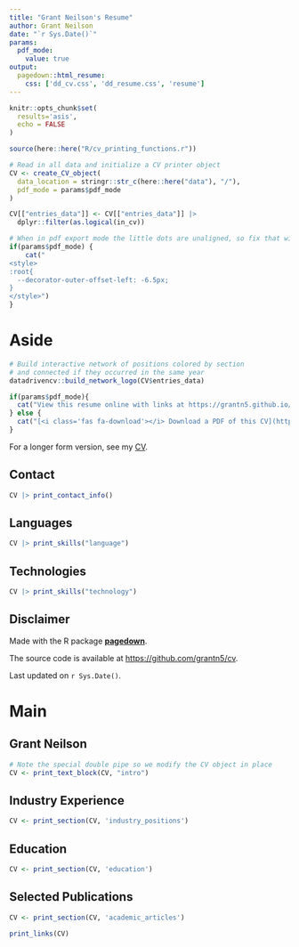 ```yaml
---
title: "Grant Neilson's Resume"
author: Grant Neilson
date: "`r Sys.Date()`"
params:
  pdf_mode:
    value: true
output:
  pagedown::html_resume:
    css: ['dd_cv.css', 'dd_resume.css', 'resume']
---
```


```r
knitr::opts_chunk$set(
  results='asis', 
  echo = FALSE
)

source(here::here("R/cv_printing_functions.r"))

# Read in all data and initialize a CV printer object
CV <- create_CV_object(
  data_location = stringr::str_c(here::here("data"), "/"),
  pdf_mode = params$pdf_mode
)

CV[["entries_data"]] <- CV[["entries_data"]] |>
  dplyr::filter(as.logical(in_cv))

```


```r
# When in pdf export mode the little dots are unaligned, so fix that with some conditional CSS.
if(params$pdf_mode) {
    cat("
<style>
:root{
  --decorator-outer-offset-left: -6.5px;
}
</style>")
}
```


Aside
================================================================================


```r
# Build interactive network of positions colored by section
# and connected if they occurred in the same year
datadrivencv::build_network_logo(CV$entries_data)
```



```r
if(params$pdf_mode){
  cat("View this resume online with links at https://grantn5.github.io/cv/")
} else {
  cat("[<i class='fas fa-download'></i> Download a PDF of this CV](https://github.com/grantn5/cv/blob/main/docs/cv.pdf)")
}
```


For a longer form version, see my [CV](https://grantn5.github.io/cv/).

Contact {#contact}
--------------------------------------------------------------------------------

```r
CV |> print_contact_info()
```



Languages {#languages}
--------------------------------------------------------------------------------

```r
CV |> print_skills("language")
```

Technologies {#technologies}
--------------------------------------------------------------------------------

```r
CV |> print_skills("technology")
```



Disclaimer {#disclaimer}
--------------------------------------------------------------------------------

Made with the R package [**pagedown**](https://github.com/rstudio/pagedown). 

The source code is available at [https://github.com/grantn5/cv](https://github.com/grantn5/cv).

Last updated on `r Sys.Date()`.



Main
================================================================================

Grant Neilson {#title}
--------------------------------------------------------------------------------

```r
# Note the special double pipe so we modify the CV object in place
CV <- print_text_block(CV, "intro") 
```


Industry Experience {data-icon=laptop}
--------------------------------------------------------------------------------

```r
CV <- print_section(CV, 'industry_positions')
```


Education {data-icon=graduation-cap data-concise=true}
--------------------------------------------------------------------------------

```r
CV <- print_section(CV, 'education')
```


Selected Publications {data-icon=book}
--------------------------------------------------------------------------------

```r
CV <- print_section(CV, 'academic_articles')
```


```r
print_links(CV)
```

